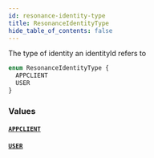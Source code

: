 ```yaml
---
id: resonance-identity-type
title: ResonanceIdentityType
hide_table_of_contents: false
---
```



The type of identity an identityId refers to

```graphql
enum ResonanceIdentityType {
  APPCLIENT
  USER
}
```


### Values

#### [`APPCLIENT`](#)




#### [`USER`](#)






